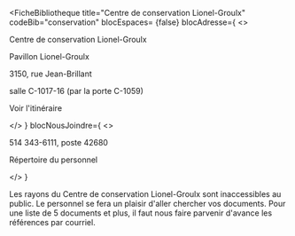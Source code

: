 
<FicheBibliotheque
  title="Centre de conservation Lionel-Groulx"
  codeBib="conservation"
  blocEspaces= {false}
  blocAdresse={
    <>
      <p>Centre de conservation Lionel-Groulx</p>
      <p>Pavillon Lionel-Groulx</p>
      <p>3150, rue Jean-Brillant</p>
      <p>salle C-1017-16 (par la porte C-1059)</p>
      <p><Link to="https://www.google.com/maps?ll=45.499267,-73.618308&z=15&t=m&hl=en&gl=US&mapclient=embed&cid=5977889247530305618" Icon={ArrowSquareOut}>Voir l'itinéraire</Link></p>
    </>
  }
  blocNousJoindre={
    <>
      <p>514 343-6111, poste 42680</p>
      <p><Link to="#" Icon>Répertoire du personnel</Link></p>
    </>
  }
>
  <Alert>Les rayons du Centre de conservation Lionel-Groulx sont inaccessibles au public. Le personnel se fera un plaisir d'aller chercher vos documents. Pour une liste de 5 documents et plus, il faut nous faire parvenir d'avance les références par <Link to="mailto:prconser@bib.umontreal.ca">courriel</Link>.</Alert>
</FicheBibliotheque>
